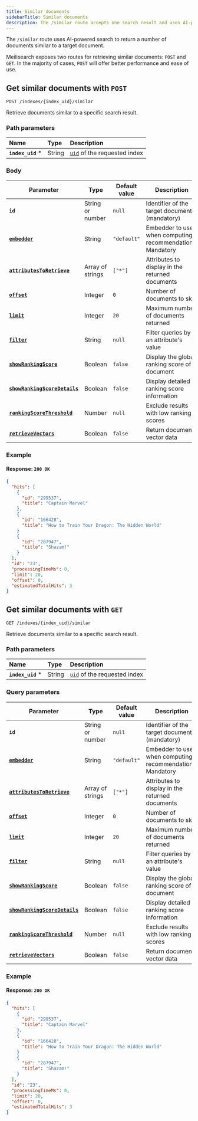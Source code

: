 ```yaml
---
title: Similar documents
sidebarTitle: Similar documents
description: The /similar route accepts one search result and uses AI-powered search to return a number of similar documents.
---
```


The `/similar` route uses AI-powered search to return a number of documents similar to a target document.

Meilisearch exposes two routes for retrieving similar documents: `POST` and `GET`. In the majority of cases, `POST` will offer better performance and ease of use.

## Get similar documents with `POST`

```http
POST /indexes/{index_uid}/similar
```

Retrieve documents similar to a specific search result.

### Path parameters

| Name              | Type   | Description                                                            |
| :---------------- | :----- | :--------------------------------------------------------------------- |
| **`index_uid`** * | String | [`uid`](/learn/getting_started/indexes#index-uid) of the requested index |

### Body

| Parameter                                                                    | Type             | Default value | Description                                    |
| ---------------------------------------------------------------------------- | ---------------- | ------------- | ---------------------------------------------- |
| **`id`**                                                                     | String or number | `null`        | Identifier of the target document (mandatory)  |
| **[`embedder`](/reference/api/search#hybrid-search)**           | String           | `"default"`   | Embedder to use when computing recommendations. Mandatory |
| **[`attributesToRetrieve`](/reference/api/search#attributes-to-retrieve)**   | Array of strings | `["*"]`       | Attributes to display in the returned documents|
| **[`offset`](/reference/api/search#offset)**                                 | Integer          | `0`           | Number of documents to skip                    |
| **[`limit`](/reference/api/search#limit)**                                   | Integer          | `20`          | Maximum number of documents returned           |
| **[`filter`](/reference/api/search#filter)**                                 | String           | `null`        | Filter queries by an attribute's value         |
| **[`showRankingScore`](/reference/api/search#ranking-score)**                | Boolean          | `false`       | Display the global ranking score of a document |
| **[`showRankingScoreDetails`](/reference/api/search#ranking-score-details)** | Boolean          | `false`       | Display detailed ranking score information     |
| **[`rankingScoreThreshold`](/reference/api/search#ranking-score-threshold)** | Number           | `null`        | Exclude results with low ranking scores        |
| **[`retrieveVectors`](/reference/api/search#display-_vectors-in-response)**           | Boolean          | `false`       | Return document vector data                    |

### Example

<CodeSamples id="get_similar_post_1" />

#### Response: `200 OK`

```json
{
  "hits": [
    {
      "id": "299537",
      "title": "Captain Marvel"
    },
    {
      "id": "166428",
      "title": "How to Train Your Dragon: The Hidden World"
    }
    {
      "id": "287947",
      "title": "Shazam!"
    }
  ],
  "id": "23",
  "processingTimeMs": 0,
  "limit": 20,
  "offset": 0,
  "estimatedTotalHits": 3
}
```

## Get similar documents with `GET`

```http
GET /indexes/{index_uid}/similar
```

Retrieve documents similar to a specific search result.

### Path parameters

| Name              | Type   | Description                                                            |
| :---------------- | :----- | :--------------------------------------------------------------------- |
| **`index_uid`** * | String | [`uid`](/learn/getting_started/indexes#index-uid) of the requested index |

### Query parameters

| Parameter                                                                    | Type             | Default value | Description                                    |
| ---------------------------------------------------------------------------- | ---------------- | ------------- | ---------------------------------------------- |
| **`id`**                                                                     | String or number | `null`        | Identifier of the target document (mandatory)  |
| **[`embedder`](/reference/api/search#hybrid-search)**           | String           | `"default"`   | Embedder to use when computing recommendations. Mandatory |
| **[`attributesToRetrieve`](/reference/api/search#attributes-to-retrieve)**   | Array of strings | `["*"]`       | Attributes to display in the returned documents|
| **[`offset`](/reference/api/search#offset)**                                 | Integer          | `0`           | Number of documents to skip                    |
| **[`limit`](/reference/api/search#limit)**                                   | Integer          | `20`          | Maximum number of documents returned           |
| **[`filter`](/reference/api/search#filter)**                                 | String           | `null`        | Filter queries by an attribute's value         |
| **[`showRankingScore`](/reference/api/search#ranking-score)**                | Boolean          | `false`       | Display the global ranking score of a document |
| **[`showRankingScoreDetails`](/reference/api/search#ranking-score-details)** | Boolean          | `false`       | Display detailed ranking score information     |
| **[`rankingScoreThreshold`](/reference/api/search#ranking-score-threshold)** | Number           | `null`        | Exclude results with low ranking scores        |
| **[`retrieveVectors`](/reference/api/search#display-_vectors-in-response)**           | Boolean          | `false`       | Return document vector data                    |

### Example

<CodeSamples id="get_similar_get_1" />

#### Response: `200 OK`

```json
{
  "hits": [
    {
      "id": "299537",
      "title": "Captain Marvel"
    },
    {
      "id": "166428",
      "title": "How to Train Your Dragon: The Hidden World"
    }
    {
      "id": "287947",
      "title": "Shazam!"
    }
  ],
  "id": "23",
  "processingTimeMs": 0,
  "limit": 20,
  "offset": 0,
  "estimatedTotalHits": 3
}
```
